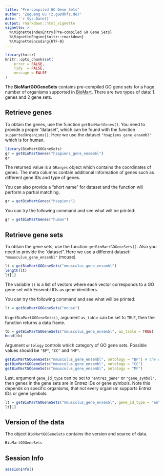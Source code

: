 ```yaml
---
title: "Pre-compiled GO Gene Sets"
author: "Zuguang Gu (z.gu@dkfz.de)"
date: '`r Sys.Date()`'
output: rmarkdown::html_vignette
vignette: >
  %\VignetteIndexEntry{Pre-compiled GO Gene Sets}
  %\VignetteEngine{knitr::rmarkdown}
  %\VignetteEncoding{UTF-8}
---
```



```r
library(knitr)
knitr::opts_chunk$set(
    error = FALSE,
    tidy  = FALSE,
    message = FALSE
)
```

The **BioMartGOGeneSets** contains pre-compiled GO gene sets for a huge number of
organisms supported in [BioMart](https://www.ensembl.org/info/data/biomart/index.html).
There are two types of data: 1. genes and 2 gene sets.

## Retrieve genes

To obtain the genes, use the function `getBioMartGenes()`. You need to provide
a proper "dataset", which can be found with the function `supportedOrganisms()`. Here
we use the dataset `"hsapiens_gene_ensembl"` which is for human.

```r
library(BioMartGOGeneSets)
gr = getBioMartGenes("hsapiens_gene_ensembl")
gr
```

The returned value is a `GRanges` object which contains the coordinates of genes. 
The meta columns contain additional information of genes such as different gene IDs
and type of genes.

You can also provide a "short name" for dataset and the function will perform a partial matching.

```r
gr = getBioMartGenes("hsapiens")
```

You can try the following command and see what will be printed:

```r
gr = getBioMartGenes("human")
```

## Retrieve gene sets

To obtain the gene sets, use the function `getBioMartGOGeneSets()`. Also you need to provide
the "dataset". Here we use a different dataset: `"mmusculus_gene_ensembl"` (mouse).

```r
lt = getBioMartGOGeneSets("mmusculus_gene_ensembl")
length(lt)
lt[1]
```

The variable `lt` is a list of vectors where each vector corresponds to a GO gene set with Ensembl
IDs as gene identifiers.

You can try the following command and see what will be printed:

```r
lt = getBioMartGOGeneSets("mouse")
```

In `getBioMartGOGeneSets()`, argument `as_table` can be set to `TRUE`, then the function returns
a data frame.

```r
tb = getBioMartGOGeneSets("mmusculus_gene_ensembl", as_table = TRUE)
head(tb)
```

Argument `ontology` controls which category of GO gene sets. Possible values should be `"BP"`, `"CC"`
and `"MF"`.

```r
getBioMartGOGeneSets("mmusculus_gene_ensembl", ontology = "BP") # the default one
getBioMartGOGeneSets("mmusculus_gene_ensembl", ontology = "CC")
getBioMartGOGeneSets("mmusculus_gene_ensembl", ontology = "MF")
```

Last, argument `gene_id_type` can be set to `"entrez_gene"` or `"gene_symbol"`, then genes in the gene sets
are in Entrez IDs or gene symbols. Note this depends on specific organisms, that not every organism supports 
Entrez IDs or gene symbols.

```r
lt = getBioMartGOGeneSets("mmusculus_gene_ensembl", gene_id_type = "entrez_gene")
lt[1]
```

## Version of the data

The object `BioMartGOGeneSets` contains the version and source of data.

```r
BioMartGOGeneSets
```

## Session Info

```r
sessionInfo()
```






